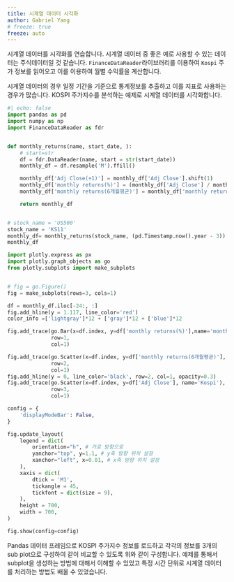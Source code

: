 ```yaml
---
title: 시계열 데이터 시각화
author: Gabriel Yang
# freeze: true
freeze: auto
---
```


시계열 데이터를 시각화를 연습합니다. 시계열 데이터 중 좋은 예로 사용할 수 있는 데이터는 주식데이터일 것 같습니다.
`FinanceDataReader`라이브러리를 이용하여 `Kospi` 주가 정보를 읽어오고 이를 이용하여 월별 수익률을 계산합니다.

시계열 데이터의 경우 일정 기간을 기준으로 통계정보를 추출하고 이를 지표로 사용하는 경우가 많습니다.
KOSPI 주가지수를 분석하는 예제로 시계열 데이터를 시각화합니다.


```python
#| echo: false
import pandas as pd
import numpy as np
import FinanceDataReader as fdr


def monthly_returns(name, start_date, ):
    # start=str
    df = fdr.DataReader(name, start = str(start_date))
    monthly_df = df.resample('M').ffill()

    monthly_df['Adj Close(+1)'] = monthly_df['Adj Close'].shift(1)
    monthly_df['monthly returns(%)'] = (monthly_df['Adj Close'] / monthly_df['Adj Close(+1)'] - 1)*100
    monthly_df['monthly returns(6개월평균)'] = monthly_df['monthly returns(%)'].rolling(6, min_periods=1).mean()

    return monthly_df


# stock_name = 'US500'
stock_name = 'KS11'
monthly_df= monthly_returns(stock_name, (pd.Timestamp.now().year - 3))
monthly_df

import plotly.express as px
import plotly.graph_objects as go
from plotly.subplots import make_subplots


# fig = go.Figure()
fig = make_subplots(rows=3, cols=1)

df = monthly_df.iloc[-24:, :]
fig.add_hline(y = 1.117, line_color='red')
color_info =['lightgray']*12 + ['gray']*12 + ['blue']*12

fig.add_trace(go.Bar(x=df.index, y=df['monthly returns(%)'],name='monthly returns(%)'),
              row=1,
              col=1)

fig.add_trace(go.Scatter(x=df.index, y=df['monthly returns(6개월평균)'], name= "monthly return(avg. 6M)"),
              row=2,
              col=1)
fig.add_hline(y = 0, line_color='black', row=2, col=1, opacity=0.3)
fig.add_trace(go.Scatter(x=df.index, y=df['Adj Close'], name='Kospi'),
              row=3,
              col=1)

config = {
    'displayModeBar': False,
}

fig.update_layout(
    legend = dict(
        orientation="h", # 가로 방향으로
        yanchor="top", y=1.1, # y축 방향 위치 설정
        xanchor="left", x=0.01, # x축 방향 위치 설정
    ),
    xaxis = dict(
        dtick = 'M1',
        tickangle = 45,
        tickfont = dict(size = 9),
    ),
    height = 700,
    width = 700,
)

fig.show(config=config)
```

Pandas 데이터 프레임으로 KOSPI 주가지수 정보를 로드하고 각각의 정보를 3개의 sub plot으로 구성하여 같이 비교할 수 있도록 위와 같이 구성합니다.
예제를 통해서 subplot을 생성하는 방법에 대해서 이해할 수 있었고 특정 시간 단위로 시계열 데이터를 처리하는 방법도 배울 수 있었습니다.
